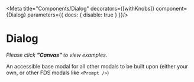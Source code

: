 


<Meta title="Components/Dialog" decorators={[withKnobs]} component={Dialog} parameters={{ docs: { disable: true } }}/>

# Dialog

<ImportPath component={Dialog} />

*Please click **"Canvas"** to view examples.*

An accessible base modal for all other modals to be built upon (either your own, or other FDS modals like `<Prompt />`)

<Props of={Dialog} />

<Story name="Knobs">
  <Dialog
    isOpen={boolean('isOpen', true)}
    footerContent={text('footerContent', '')}
    content={text('content', 'Modal content here')}
    onDismiss={
      boolean('onDismiss', true)
        ? action('close modal')
        : undefined
    }
    title={text('title', 'Modal title here')}
    width={text('width', undefined)}
    height={text('height', undefined)}
    alwaysShowBorder={boolean('alwaysShowBorder', undefined)}
  />
</Story>

<Story name="Scrolling content">
  <Dialog
    isOpen={true}
    content="Lorem ipsum dolor sit amet, consectetur adipiscing elit, sed do eiusmod tempor incididunt ut labore et dolore magna aliqua. Donec ac odio tempor orci. Placerat vestibulum lectus mauris ultrices eros in cursus. Neque laoreet suspendisse interdum consectetur. Ut porttitor leo a diam. Quisque egestas diam in arcu cursus euismod quis viverra. Eget nunc lobortis mattis aliquam. Mauris pharetra et ultrices neque ornare aenean euismod. Luctus accumsan tortor posuere ac. At erat pellentesque adipiscing commodo elit at imperdiet dui accumsan. Non arcu risus quis varius quam quisque id diam. Vel pharetra vel turpis nunc eget lorem dolor sed. Risus quis varius quam quisque id diam vel quam elementum. Velit ut tortor pretium viverra suspendisse potenti. Amet purus gravida quis blandit turpis cursus in hac. Nunc aliquet bibendum enim facilisis gravida neque convallis a. Egestas maecenas pharetra convallis posuere morbi leo. Pellentesque pulvinar pellentesque habitant morbi tristique. Habitasse platea dictumst quisque sagittis purus. Fermentum dui faucibus in ornare quam. Facilisi etiam dignissim diam quis enim lobortis scelerisque fermentum. Viverra adipiscing at in tellus integer feugiat scelerisque varius. Turpis egestas integer eget aliquet. Bibendum est ultricies integer quis auctor elit sed vulputate. Scelerisque viverra mauris in aliquam sem fringilla ut morbi. Lectus urna duis convallis convallis tellus id interdum velit. A arcu cursus vitae congue mauris rhoncus aenean. Odio euismod lacinia at quis risus sed vulputate odio. Nibh tellus molestie nunc non. Egestas egestas fringilla phasellus faucibus scelerisque eleifend donec. Amet nisl suscipit adipiscing bibendum est ultricies integer quis auctor. A erat nam at lectus urna duis convallis convallis. Faucibus scelerisque eleifend donec pretium vulputate sapien nec. Mauris sit amet massa vitae tortor condimentum lacinia. Ut sem nulla pharetra diam sit amet nisl suscipit adipiscing. In fermentum et sollicitudin ac orci phasellus egestas tellus rutrum. Risus quis varius quam quisque id diam vel. Id nibh tortor id aliquet. Nisi quis eleifend quam adipiscing vitae proin."
    onDismiss={action('close modal')}
    title="Long content area"
  />
</Story>

<Story name="Scrolling content w/footer">
  <Dialog
    isOpen={true}
    content="Lorem ipsum dolor sit amet, consectetur adipiscing elit, sed do eiusmod tempor incididunt ut labore et dolore magna aliqua. Donec ac odio tempor orci. Placerat vestibulum lectus mauris ultrices eros in cursus. Neque laoreet suspendisse interdum consectetur. Ut porttitor leo a diam. Quisque egestas diam in arcu cursus euismod quis viverra. Eget nunc lobortis mattis aliquam. Mauris pharetra et ultrices neque ornare aenean euismod. Luctus accumsan tortor posuere ac. At erat pellentesque adipiscing commodo elit at imperdiet dui accumsan. Non arcu risus quis varius quam quisque id diam. Vel pharetra vel turpis nunc eget lorem dolor sed. Risus quis varius quam quisque id diam vel quam elementum. Velit ut tortor pretium viverra suspendisse potenti. Amet purus gravida quis blandit turpis cursus in hac. Nunc aliquet bibendum enim facilisis gravida neque convallis a. Egestas maecenas pharetra convallis posuere morbi leo. Pellentesque pulvinar pellentesque habitant morbi tristique. Habitasse platea dictumst quisque sagittis purus. Fermentum dui faucibus in ornare quam. Facilisi etiam dignissim diam quis enim lobortis scelerisque fermentum. Viverra adipiscing at in tellus integer feugiat scelerisque varius. Turpis egestas integer eget aliquet. Bibendum est ultricies integer quis auctor elit sed vulputate. Scelerisque viverra mauris in aliquam sem fringilla ut morbi. Lectus urna duis convallis convallis tellus id interdum velit. A arcu cursus vitae congue mauris rhoncus aenean. Odio euismod lacinia at quis risus sed vulputate odio. Nibh tellus molestie nunc non. Egestas egestas fringilla phasellus faucibus scelerisque eleifend donec. Amet nisl suscipit adipiscing bibendum est ultricies integer quis auctor. A erat nam at lectus urna duis convallis convallis. Faucibus scelerisque eleifend donec pretium vulputate sapien nec. Mauris sit amet massa vitae tortor condimentum lacinia. Ut sem nulla pharetra diam sit amet nisl suscipit adipiscing. In fermentum et sollicitudin ac orci phasellus egestas tellus rutrum. Risus quis varius quam quisque id diam vel. Id nibh tortor id aliquet. Nisi quis eleifend quam adipiscing vitae proin."
    onDismiss={action('close modal')}
    footerContent={<Button label="Confirm" />}
    title="Long content area w/footer"
  />
</Story>

<Story name="Scrolling content w/footer & permanent border">
  <Dialog
    isOpen={true}
    content="Lorem ipsum dolor sit amet, consectetur adipiscing elit, sed do eiusmod tempor incididunt ut labore et dolore magna aliqua. Donec ac odio tempor orci. Placerat vestibulum lectus mauris ultrices eros in cursus."
    onDismiss={action('close modal')}
    footerContent={<Button label="Confirm" />}
    title="Footer & permanent border"
    alwaysShowBorder
  />
</Story>

<Story name="Customizable Footer">
  <Dialog
    isOpen={true}
    content={<Button label="Customizable footer" />}
    onDismiss={action('close modal')}
    footerContent={
      <div>
        <Flex align="center">
          <FlexItem shrink>
            <Button label="Anything" />
          </FlexItem>
          <FlexItem shrink>
            <Button theme="outlined" label="Can go" />
          </FlexItem>
          <FlexItem shrink>
            <p>in the</p>
          </FlexItem>
          <FlexItem shrink>
            <input placeholder="footer" />
          </FlexItem>
        </Flex>
        <p className="margin--top">Lorem ipsum dolor</p>
      </div>
    }
  />
</Story>

<Story name="Custom dimensions">
  <Dialog
    isOpen={true}
    content="Lorem ipsum dolor sit amet, consectetur adipiscing elit, sed do eiusmod tempor incididunt ut labore et dolore magna aliqua. Donec ac odio tempor orci. Placerat vestibulum lectus mauris ultrices eros in cursus. Neque laoreet suspendisse interdum consectetur. Ut porttitor leo a diam. Quisque egestas diam in arcu cursus euismod quis viverra. Eget nunc lobortis mattis aliquam. Mauris pharetra et ultrices neque ornare aenean euismod. Luctus accumsan tortor posuere ac. At erat pellentesque adipiscing commodo elit at imperdiet dui accumsan. Non arcu risus quis varius quam quisque id diam. Vel pharetra vel turpis nunc eget lorem dolor sed. Risus quis varius quam quisque id diam vel quam elementum. Velit ut tortor pretium viverra suspendisse potenti. Amet purus gravida quis blandit turpis cursus in hac. Nunc aliquet bibendum enim facilisis gravida neque convallis a. Egestas maecenas pharetra convallis posuere morbi leo. Pellentesque pulvinar pellentesque habitant morbi tristique. Habitasse platea dictumst quisque sagittis purus. Fermentum dui faucibus in ornare quam. Facilisi etiam dignissim diam quis enim lobortis scelerisque fermentum. Viverra adipiscing at in tellus integer feugiat scelerisque varius. Turpis egestas integer eget aliquet. Bibendum est ultricies integer quis auctor elit sed vulputate. Scelerisque viverra mauris in aliquam sem fringilla ut morbi. Lectus urna duis convallis convallis tellus id interdum velit. A arcu cursus vitae congue mauris rhoncus aenean. Odio euismod lacinia at quis risus sed vulputate odio. Nibh tellus molestie nunc non. Egestas egestas fringilla phasellus faucibus scelerisque eleifend donec. Amet nisl suscipit adipiscing bibendum est ultricies integer quis auctor. A erat nam at lectus urna duis convallis convallis. Faucibus scelerisque eleifend donec pretium vulputate sapien nec. Mauris sit amet massa vitae tortor condimentum lacinia. Ut sem nulla pharetra diam sit amet nisl suscipit adipiscing. In fermentum et sollicitudin ac orci phasellus egestas tellus rutrum. Risus quis varius quam quisque id diam vel. Id nibh tortor id aliquet. Nisi quis eleifend quam adipiscing vitae proin."
    onDismiss={action('close modal')}
    title="Custom Dimensions (800px x 640px)"
    width="800px"
    height="640px"
  />
</Story>

<Story name="Disabling FocusTrap">
  <Dialog
    isOpen={true}
    disableFocusTrap={true}
    content={
      <div>
        <Menu trigger={<Button theme="outlined" label="Menu" hasCaret />}>
          <MenuItem onSelect={() => { alert('copy') }}>
            Copy
          </MenuItem>
          <MenuItem onSelect={() => { alert('delete') }}>
            Delete
          </MenuItem>
          <MenuItem onSelect={() => { alert('edit') }}>
            Edit
          </MenuItem>
          <MenuItem onSelect={() => { alert('hide') }}>
            Hide
          </MenuItem>
        </Menu>
        <p className="margin--bottom margin--top">
          Because <code>Menu</code> needs to manage focus events,
          this <code>Dialog</code> uses the <code>disableFocusTrap</code> prop to prevent
          focus event conflicts between <code>Menu</code> and <code>Dialog</code>.
        </p>
      </div>
    }
    onDismiss={action('close modal')}
    title="Focus trap disabled"
  />
</Story>

